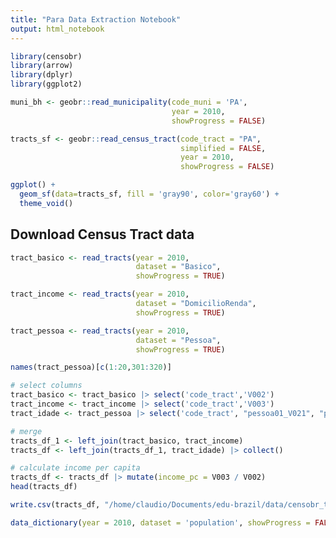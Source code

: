 ```yaml
---
title: "Para Data Extraction Notebook"
output: html_notebook
---
```


```r
library(censobr)
library(arrow)
library(dplyr)
library(ggplot2)
```
```r
muni_bh <- geobr::read_municipality(code_muni = 'PA', 
                                    year = 2010, 
                                    showProgress = FALSE)

tracts_sf <- geobr::read_census_tract(code_tract = "PA",
                                      simplified = FALSE,
                                      year = 2010,
                                      showProgress = FALSE)

ggplot() + 
  geom_sf(data=tracts_sf, fill = 'gray90', color='gray60') + 
  theme_void()
```

## Download Census Tract data

```r
tract_basico <- read_tracts(year = 2010,
                            dataset = "Basico", 
                            showProgress = TRUE)
```

```r
tract_income <- read_tracts(year = 2010,
                            dataset = "DomicilioRenda", 
                            showProgress = TRUE)
```

```r
tract_pessoa <- read_tracts(year = 2010,
                            dataset = "Pessoa", 
                            showProgress = TRUE)
```
```r

names(tract_pessoa)[c(1:20,301:320)]
```

```r
# select columns
tract_basico <- tract_basico |> select('code_tract','V002')
tract_income <- tract_income |> select('code_tract','V003')
tract_idade <- tract_pessoa |> select('code_tract', "pessoa01_V021", "pessoa01_V022", "pessoa01_V023",  "pessoa01_V024",  "pessoa01_V025",  "pessoa01_V026",  "pessoa01_V027",  "pessoa01_V028",  "pessoa01_V029",  "pessoa01_V030",  "pessoa01_V031",  "pessoa01_V032",  "pessoa01_V033",  "pessoa01_V034",  "pessoa01_V035",  "pessoa01_V036",  "pessoa01_V037",  "pessoa01_V038",  "pessoa01_V039",  "pessoa01_V040",  "pessoa01_V041",  "pessoa01_V042",  "pessoa01_V043",  "pessoa01_V044",  "pessoa01_V045",  "pessoa01_V046",  "pessoa01_V047",  "pessoa01_V048",  "pessoa01_V049",  "pessoa01_V050",  "pessoa01_V051",  "pessoa01_V052")
```


```r
# merge
tracts_df_1 <- left_join(tract_basico, tract_income) 
tracts_df <- left_join(tracts_df_1, tract_idade) |> collect()
```


```r
# calculate income per capita
tracts_df <- tracts_df |> mutate(income_pc = V003 / V002)
head(tracts_df)
```

```r
write.csv(tracts_df, "/home/claudio/Documents/edu-brazil/data/censobr_tract_income.csv", row.names=TRUE)
```

```r
data_dictionary(year = 2010, dataset = 'population', showProgress = FALSE)
```


